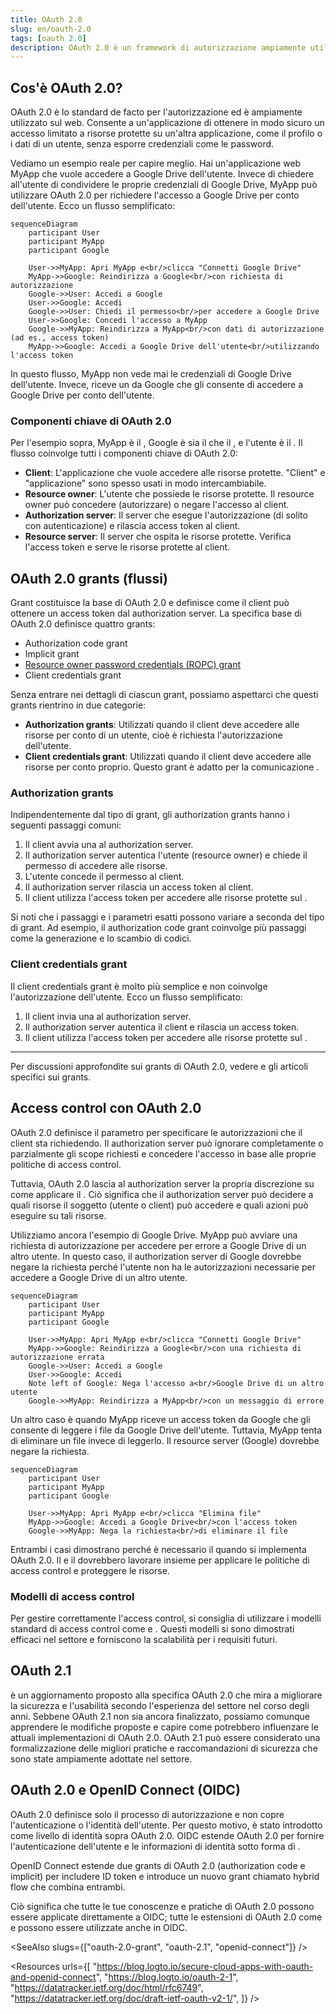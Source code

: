 ```yaml
---
title: OAuth 2.0
slug: en/oauth-2.0
tags: [oauth 2.0]
description: OAuth 2.0 è un framework di autorizzazione ampiamente utilizzato che consente a un'applicazione (client) di ottenere un accesso limitato a risorse protette per conto di un utente o dell'applicazione stessa.
---
```


## Cos'è OAuth 2.0?

OAuth 2.0 è lo standard de facto per l'autorizzazione ed è ampiamente utilizzato sul web. Consente a un'applicazione di ottenere in modo sicuro un accesso limitato a risorse protette su un'altra applicazione, come il profilo o i dati di un utente, senza esporre credenziali come le password.

Vediamo un esempio reale per capire meglio. Hai un'applicazione web MyApp che vuole accedere a Google Drive dell'utente. Invece di chiedere all'utente di condividere le proprie credenziali di Google Drive, MyApp può utilizzare OAuth 2.0 per richiedere l'accesso a Google Drive per conto dell'utente. Ecco un flusso semplificato:

```mermaid
sequenceDiagram
    participant User
    participant MyApp
    participant Google

    User->>MyApp: Apri MyApp e<br/>clicca "Connetti Google Drive"
    MyApp->>Google: Reindirizza a Google<br/>con richiesta di autorizzazione
    Google->>User: Accedi a Google
    User->>Google: Accedi
    Google->>User: Chiedi il permesso<br/>per accedere a Google Drive
    User->>Google: Concedi l'accesso a MyApp
    Google->>MyApp: Reindirizza a MyApp<br/>con dati di autorizzazione (ad es., access token)
    MyApp->>Google: Accedi a Google Drive dell'utente<br/>utilizzando l'access token
```

In questo flusso, MyApp non vede mai le credenziali di Google Drive dell'utente. Invece, riceve un <Ref slug="access-token" /> da Google che gli consente di accedere a Google Drive per conto dell'utente.

### Componenti chiave di OAuth 2.0

Per l'esempio sopra, MyApp è il <Ref slug="client" />, Google è sia il <Ref slug="authorization-server" /> che il <Ref slug="resource-server" />, e l'utente è il <Ref slug="resource-owner" />. Il flusso coinvolge tutti i componenti chiave di OAuth 2.0:

- **Client**: L'applicazione che vuole accedere alle risorse protette. "Client" e "applicazione" sono spesso usati in modo intercambiabile.
- **Resource owner**: L'utente che possiede le risorse protette. Il resource owner può concedere (autorizzare) o negare l'accesso al client.
- **Authorization server**: Il server che esegue l'autorizzazione (di solito con autenticazione) e rilascia access token al client.
- **Resource server**: Il server che ospita le risorse protette. Verifica l'access token e serve le risorse protette al client.

## OAuth 2.0 grants (flussi)

<Ref slug="oauth-2.0-grant">Grant</Ref> costituisce la base di OAuth 2.0 e definisce come il client può ottenere un access token dal authorization server. La specifica base di OAuth 2.0 definisce quattro grants:

- <Ref slug="authorization-code-flow">Authorization code grant</Ref>
- <Ref slug="implicit-flow">Implicit grant</Ref>
- [Resource owner password credentials (ROPC) grant](https://datatracker.ietf.org/doc/html/rfc6749#section-4.3)
- <Ref slug="client-credentials-flow">Client credentials grant</Ref>

Senza entrare nei dettagli di ciascun grant, possiamo aspettarci che questi grants rientrino in due categorie:

- **Authorization grants**: Utilizzati quando il client deve accedere alle risorse per conto di un utente, cioè è richiesta l'autorizzazione dell'utente.
- **Client credentials grant**: Utilizzati quando il client deve accedere alle risorse per conto proprio. Questo grant è adatto per la comunicazione <Ref slug="machine-to-machine" />.

### Authorization grants

Indipendentemente dal tipo di grant, gli authorization grants hanno i seguenti passaggi comuni:

1. Il client avvia una <Ref slug="authorization-request" /> al authorization server.
2. Il authorization server autentica l'utente (resource owner) e chiede il permesso di accedere alle risorse.
3. L'utente concede il permesso al client.
4. Il authorization server rilascia un access token al client.
5. Il client utilizza l'access token per accedere alle risorse protette sul <Ref slug="resource-server" />.

Si noti che i passaggi e i parametri esatti possono variare a seconda del tipo di grant. Ad esempio, il <Ref slug="authorization-code-flow">authorization code grant</Ref> coinvolge più passaggi come la generazione e lo scambio di codici.

### Client credentials grant

Il <Ref slug="client-credentials-flow">client credentials grant</Ref> è molto più semplice e non coinvolge l'autorizzazione dell'utente. Ecco un flusso semplificato:

1. Il client invia una <Ref slug="token-request" /> al authorization server.
2. Il authorization server autentica il client e rilascia un access token.
3. Il client utilizza l'access token per accedere alle risorse protette sul <Ref slug="resource-server" />.

---

Per discussioni approfondite sui grants di OAuth 2.0, vedere <Ref slug="oauth-2.0-grant" /> e gli articoli specifici sui grants.

## Access control con OAuth 2.0

OAuth 2.0 definisce il parametro <Ref slug="scope" /> per specificare le autorizzazioni che il client sta richiedendo. Il authorization server può ignorare completamente o parzialmente gli scope richiesti e concedere l'accesso in base alle proprie politiche di access control.

Tuttavia, OAuth 2.0 lascia al authorization server la propria discrezione su come applicare il <Ref slug="access-control" />. Ciò significa che il authorization server può decidere a quali risorse il soggetto (utente o client) può accedere e quali azioni può eseguire su tali risorse.

Utilizziamo ancora l'esempio di Google Drive. MyApp può avviare una richiesta di autorizzazione per accedere per errore a Google Drive di un altro utente. In questo caso, il authorization server di Google dovrebbe negare la richiesta perché l'utente non ha le autorizzazioni necessarie per accedere a Google Drive di un altro utente.

```mermaid
sequenceDiagram
    participant User
    participant MyApp
    participant Google

    User->>MyApp: Apri MyApp e<br/>clicca "Connetti Google Drive"
    MyApp->>Google: Reindirizza a Google<br/>con una richiesta di autorizzazione errata
    Google->>User: Accedi a Google
    User->>Google: Accedi
    Note left of Google: Nega l'accesso a<br/>Google Drive di un altro utente
    Google->>MyApp: Reindirizza a MyApp<br/>con un messaggio di errore
```

Un altro caso è quando MyApp riceve un access token da Google che gli consente di leggere i file da Google Drive dell'utente. Tuttavia, MyApp tenta di eliminare un file invece di leggerlo. Il resource server (Google) dovrebbe negare la richiesta.

```mermaid
sequenceDiagram
    participant User
    participant MyApp
    participant Google

    User->>MyApp: Apri MyApp e<br/>clicca "Elimina file"
    MyApp->>Google: Accedi a Google Drive<br/>con l'access token
    Google->>MyApp: Nega la richiesta<br/>di eliminare il file
```

Entrambi i casi dimostrano perché è necessario il <Ref slug="access-control" /> quando si implementa OAuth 2.0. Il <Ref slug="authorization-server" /> e il <Ref slug="resource-server" /> dovrebbero lavorare insieme per applicare le politiche di access control e proteggere le risorse.

### Modelli di access control

Per gestire correttamente l'access control, si consiglia di utilizzare i modelli standard di access control come <Ref slug="rbac" /> e <Ref slug="abac" />. Questi modelli si sono dimostrati efficaci nel settore e forniscono la scalabilità per i requisiti futuri.

## OAuth 2.1

<Ref slug="oauth-2.1" /> è un aggiornamento proposto alla specifica OAuth 2.0 che mira a migliorare la sicurezza e l'usabilità secondo l'esperienza del settore nel corso degli anni. Sebbene OAuth 2.1 non sia ancora finalizzato, possiamo comunque apprendere le modifiche proposte e capire come potrebbero influenzare le attuali implementazioni di OAuth 2.0. OAuth 2.1 può essere considerato una formalizzazione delle migliori pratiche e raccomandazioni di sicurezza che sono state ampiamente adottate nel settore.

## OAuth 2.0 e OpenID Connect (OIDC)

OAuth 2.0 definisce solo il processo di autorizzazione e non copre l'autenticazione o l'identità dell'utente. Per questo motivo, è stato introdotto <Ref slug="openid-connect" /> come livello di identità sopra OAuth 2.0. OIDC estende OAuth 2.0 per fornire l'autenticazione dell'utente e le informazioni di identità sotto forma di <Ref slug="id-token" />.

OpenID Connect estende due grants di OAuth 2.0 (authorization code e implicit) per includere ID token e introduce un nuovo grant chiamato <Ref slug="hybrid-flow">hybrid flow</Ref> che combina entrambi.

Ciò significa che tutte le tue conoscenze e pratiche di OAuth 2.0 possono essere applicate direttamente a OIDC; tutte le estensioni di OAuth 2.0 come <Ref slug="pkce" /> e <Ref slug="resource-indicator" /> possono essere utilizzate anche in OIDC.

<SeeAlso slugs={["oauth-2.0-grant", "oauth-2.1", "openid-connect"]} />

<Resources
  urls={[
    "https://blog.logto.io/secure-cloud-apps-with-oauth-and-openid-connect",
    "https://blog.logto.io/oauth-2-1",
    "https://datatracker.ietf.org/doc/html/rfc6749",
    "https://datatracker.ietf.org/doc/draft-ietf-oauth-v2-1/",
  ]}
/>